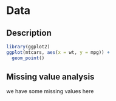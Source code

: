 # Data

## Description
```r
library(ggplot2)
ggplot(mtcars, aes(x = wt, y = mpg)) +
  geom_point()
```



## Missing value analysis
we have some missing values here